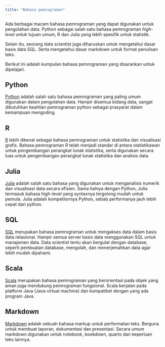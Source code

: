 ```yaml
---
title: "Bahasa pemrograman"
---
```


Ada berbagai macam bahasa pemrograman yang dapat digunakan untuk pengolahan data.
Python sebagai salah satu bahasa pemrograman *high-level* untuk tujuan umum,
R dan Julia yang lebih spesifik untuk statistik.

Selain itu, seorang data scientist juga diharuskan untuk mengetahui dasar basis data SQL. Serta mengetahui dasar markdown untuk format penulisan teks.

Berikut ini adalah kumpulan bahasa pemrograman yang disarankan untuk dipelajari.

## Python

[Python](python.qmd) adalah salah satu bahasa pemrograman yang paling umum digunakan dalam pengolahan data.
Hampir disemua bidang data, sangat dibutuhkan keahlian pemrograman python sebagai prasyarat dalam kemampuan mengoding.

## R

[R](r.qmd) lebih dikenal sebagai bahasa pemrograman untuk statistika dan visualisasi grafis.
Bahasa pemrograman R telah menjadi standar di antara statistikawan untuk pengembangan perangkat lunak statistika, serta digunakan secara luas untuk pengembangan perangkat lunak statistika dan analisis data.

## Julia

[Julia](julia.qmd) adalah salah satu bahasa yang digunakan untuk menganalisis numerik dan visualisasi data secara efisien.
Sama halnya dengan Python, Julia termasuk bahasa high-level yang syntaxnya tergolong mudah untuk pemula.
Julia adalah kompetitornya Python, sebab performanya jauh lebih cepat dari python.

## SQL

[SQL](sql.qmd) merupakan bahasa pemrograman untuk mengakses data dalam basis data relasional. Hampir semua server basis data menggunakan SQL untuk manajemen data.
Data scientist tentu akan bergulat dengan database, seperti pembuatan database, mengolah, dan menerjemahkan data agar lebih mudah dipahami.

## Scala

[Scala](scala.qmd) merupakan bahasa pemrograman yang berorientasi pada objek yang aman juga mendukung pemrograman fungsional. Scala berjalan pada platform Java (Java virtual machine) dan kompatibel dengan yang ada program Java.

## Markdown

[Markdown](markdown.qmd) adalah sebuah bahasa markup untuk performatan teks. Berguna untuk membuat laporan, dokumentasi dan presentasi. Secara umum markdown digunakan untuk notebook, bookdown, quarto dan keperluan teks lainnya.
